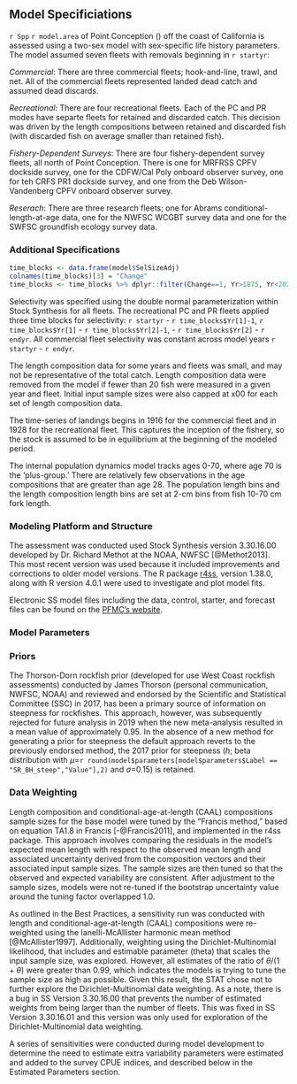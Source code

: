 ## Model Specificiations


`r Spp` `r model.area` of Point Conception (\PtC) off the coast of California
is assessed using a two-sex model with sex-specific life history parameters.  
The model assumed seven fleets with removals beginning in `r startyr`: 

*Commercial*: There are three commercial fleets; hook-and-line, trawl, and net. 
All of the commercial fleets represented landed dead catch and assumed dead discards.

*Recreational*: There are four recreational fleets.  Each of the PC and PR modes have 
separte fleets for retained and discarded catch.  This decision was driven by the 
length compositions between retained 
and discarded fish (with discarded fish on average smaller than retained fish).

*Fishery-Dependent Surveys*:  There are four fishery-dependent survey fleets, all north 
of Point Conception.  There is one for MRFRSS CPFV dockside survey, one for the CDFW/Cal Poly 
onboard observer survey, one for teh CRFS PR1 dockside survey, 
and one from the Deb Wilson-Vandenberg CPFV onboard observer survey.

*Reserach*: There are three research fleets; one for Abrams conditional-length-at-age data, 
one for the NWFSC WCGBT survey data and one for the SWFSC groundfish ecology survey data.


### Additional Specifications

```r
time_blocks <- data.frame(model$SelSizeAdj)
colnames(time_blocks)[3] = "Change"
time_blocks <- time_blocks %>% dplyr::filter(Change==1, Yr>1875, Yr<2021) 
```

Selectivity was specified using the double normal parameterization within Stock Synthesis for all fleets. 
The recreational PC and PR fleets applied three time blocks for selectivity:  `r startyr` - `r time_blocks$Yr[1]-1`, `r time_blocks$Yr[1]` - `r time_blocks$Yr[2]-1`, - `r time_blocks$Yr[2]` - `r endyr`. All commercial fleet selectivity was constant across model years `r startyr` - `r endyr`.

<!--The commercial selectivity applied two time blocks for selectivity: `r startyr` - 2008 and 2009 - `r endyr`. The commercial selectivity block from `r startyr` - 2008  was fixed to be asymptotic, while the selectivity block from  2009 - `r endyr`was allowed to be dome-shaped.   The recreational fleet selectivity was constant across the model years, `r startyr` - `r endyr`, and fixed to be asymptotic, although dome-shape selectivity was explored during model development. Annual recruitment deviations started in `r `min(model$recruitpars$Yr)`.

-->

The length composition data for some years and fleets was small, and may not be 
representative of the total catch.  Length composition data were removed from the 
model if fewer than 20 fish were measured in a given 
year and fleet. Initial input sample sizes were also capped at x00 for each set of length composition 
data.

The time-series of landings begins in 1916 for the commercial fleet and in 1928 for 
the recreational fleet.  This captures the inception of the fishery, so the stock is 
assumed to be in equilibrium at the beginning of the modeled period.

The internal population dynamics model tracks ages 0-70, where age 70 is the ‘plus-group.’ 
There are relatively few observations in the age compositions that are greater than age 28. 
The population length bins and the length composition length bins are set at 2-cm bins from 
fish 10-70 cm fork length.


### Modeling Platform and Structure

The assessment was conducted used Stock Synthesis version 3.30.16.00 developed by 
Dr. Richard Methot at the NOAA, NWFSC [@Methot2013]. This most recent 
version was used because it included improvements and corrections to older 
model versions. The R package [r4ss](https://github.com/r4ss/r4ss), version 
1.38.0, along with R version 4.0.1 were used to investigate and plot model fits. 

Electronic SS model files including the data, control, starter, and forecast files can be 
found on the 
[PFMC's website](https://www.pcouncil.org/groundfish/stock-assessments/).


### Model Parameters


### Priors

The Thorson-Dorn rockfish prior (developed for use West Coast rockfish assessments) conducted by James Thorson (personal communication, NWFSC, NOAA) and reviewed and endorsed by the Scientific and Statistical Committee (SSC) in 2017, has been a primary source of information on steepness for rockfishes. This approach, however, was subsequently rejected for future analysis in 2019 when the new meta-analysis resulted in a mean value of approximately 0.95. In the absence of a new method for generating a prior for steepness the default approach reverts to the previously endorsed method, the 2017 prior for steepness ($h$; beta distribution with $\mu$=`r round(model$parameters[model$parameters$Label == "SR_BH_steep","Value"],2)` and $\sigma$=0.15) is retained.  


### Data Weighting
Length composition and conditional-age-at-length (CAAL) compositions sample sizes for 
the base model were tuned by the "Francis method," based on equation TA1.8 in Francis 
[-@Francis2011], and implemented in the r4ss package. This approach involves comparing 
the residuals in the model’s expected mean length with respect to the observed mean 
length and associated uncertainty derived from the composition vectors and their 
associated input sample sizes. The sample sizes are then tuned so that the observed 
and expected variability are consistent. After adjustment to the sample sizes, models 
were not re-tuned if the bootstrap uncertainty value around the tuning factor overlapped 1.0. 

As outlined in the Best Practices, a sensitivity run was conducted with length and 
conditional-age-at-length (CAAL) compositions were re-weighted using the 
Ianelli-McAllister harmonic mean method [@McAllister1997]. Additionally, weighting 
using the Dirichlet-Multinomial likelihood, that includes and estimable parameter (theta) 
that scales the input sample size, was explored. However, all estimates of the ratio of 
$\theta/(1+\theta)$ were greater than 0.99, which indicates the models is trying to tune 
the sample size as high as possible.  Given this result, the STAT chose not to further explore 
the Dirichlet-Multinomial data weighting. As a note, there is a bug in SS Version 3.30.16.00 that 
prevents the number of estimated weights from being larger than the number of fleets.  This was 
fixed in SS Version 3.30.16.01 and this version was only used for exploration of the Dirichlet-Multinomial 
data weighting.

A series of sensitivities were conducted during model development to determine the need to estimate 
extra variability parameters were estimated and added to the survey CPUE indices, and 
described below in the Estimated Parameters section. 




